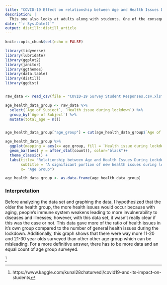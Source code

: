 ```yaml
---
title: "COVID-19 Effect on relationship between Age and Health Issues During Lockdown"
description: |
  This one also looks at adults along with students. One of the consequences or side effects of schools/jobs having their work transfer to an online platform is having students or employees locked at home for at least eight hours watching a screen. Especially with the suspension of sports, closing of gyms, this left people without a reliable mean of exercise and having them stay inside all day on their devices. Reasonably, this lead to a spike in health issues among youthWhile this one also includes physical health when looking at Heath Issues, it is still a really important factor to look at along with mental health. After all, physical health issues can also lead to mental health issues. 
date: "`r Sys.Date()`"
output: distill::distill_article
---
```


```r
knitr::opts_chunk$set(echo = FALSE)

library(tidyverse)
library(lubridate)
library(ggplot2)
library(janitor)
library(ggthemes)
library(data.table)
library(distill)
library(ggdist)


raw_data <- read_csv(file = "COVID-19 Survey Student Responses.csv.xls")

```


```r

age_health_data_group <- raw_data %>%
  select(`Age of Subject`, `Health issue during lockdown`) %>%
  group_by(`Age of Subject`) %>%
  mutate(total_age = n())


age_health_data_group["age_group"] = cut(age_health_data_group$`Age of Subject`, c(0, 10, 20, 30, 40, 50, 60), c("0-10", "11-20", "21-30", "31-40", "41-50", "51-60"), include.lowest=TRUE)

age_health_data_group %>%
  ggplot(mapping = aes(x= age_group, fill = `Health issue during lockdown` ))+
  geom_bar(aes( y = after_stat(count)), color="black")+
  theme_classic() +
  labs(title= "Relationship between Age and Health Issues During Lockdown",
       subtitle = "A significant portion of new health issues during lockdown have occured more in younger ages than older ages ",
       x= "Age Group")

age_health_data_group <- as.data.frame(age_health_data_group)
```

### Interpretation

Before analyzing the data set and graphing the data, I hypothesized that the older the health group, the more health issues would occur because with aging, people's immune system weakens leading to more invulnerability to diseases and illnesses; however, with this data set, it wasn't really clear if this was the case or not. This data gave more of the ratio of health issues in it's own group compared to the number of general health issues during the lockdown. Additionally, this graph shows that there were way more 11-20 and 21-30 year olds surveyed than other other age group which can be misleading. For a more definitive answer, there has to be more data and an equal count of age group surveyed.

^[https://www.kaggle.com/kunal28chaturvedi/covid19-and-its-impact-on-students]



